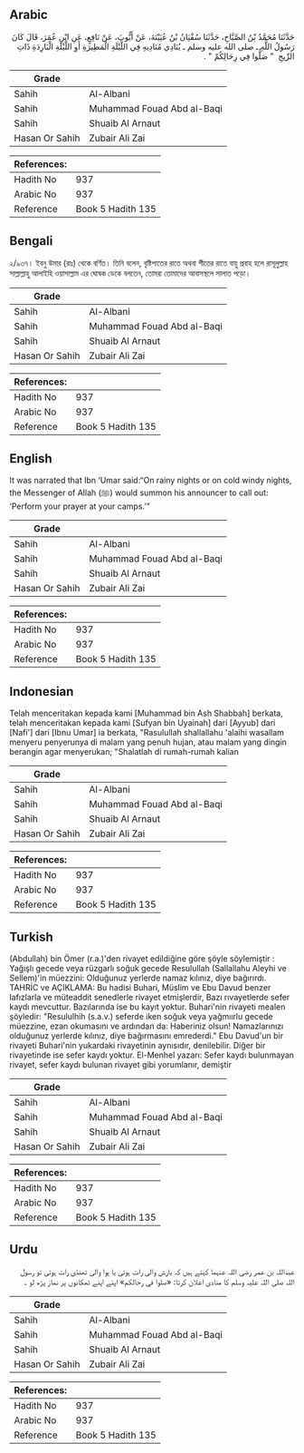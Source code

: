## Arabic


<div dir="rtl" lang="ar" style={{fontSize:'larger',backgroundColor:'#f8f9fa',padding:20}}>
حَدَّثَنَا مُحَمَّدُ بْنُ الصَّبَّاحِ، حَدَّثَنَا سُفْيَانُ بْنُ عُيَيْنَةَ، عَنْ أَيُّوبَ، عَنْ نَافِعٍ، عَنِ ابْنِ عُمَرَ، قَالَ كَانَ رَسُولُ اللَّهِ ـ صلى الله عليه وسلم ـ يُنَادِي مُنَادِيهِ فِي اللَّيْلَةِ الْمَطِيرَةِ أَوِ اللَّيْلَةِ الْبَارِدَةِ ذَاتِ الرِّيحِ ‏ "‏ صَلُّوا فِي رِحَالِكُمْ ‏"‏ ‏.‏
</div>
<div style={{backgroundColor:'#f8f9fa',padding:20, marginBottom: 10}}><table> <thead> <tr> <th>Grade</th> <th></th> </tr> </thead> <tbody> <tr><td>Sahih</td><td>Al-Albani</td></tr><tr><td>Sahih</td><td>Muhammad Fouad Abd al-Baqi</td></tr><tr><td>Sahih</td><td>Shuaib Al Arnaut</td></tr><tr><td>Hasan Or Sahih</td><td>Zubair Ali Zai</td></tr></tbody></table><table> <thead> <tr> <th>References:</th> <th></th> </tr> </thead> <tbody><tr><td>Hadith No</td><td>937</td></tr><tr><td>Arabic No</td><td>937</td></tr><tr><td>Reference</td><td>Book 5 Hadith 135</td></tr></tbody></table></div>

## Bengali


<div dir="ltr" lang="bn" style={{fontSize:'larger',backgroundColor:'#f8f9fa',padding:20}}>
২/৯৩৭। ইবনু উমার (রাঃ) থেকে বর্ণিত। তিনি বলেন, বৃষ্টিপাতের রাতে অথবা শীতের রাতে বায়ু প্রবাহ হলে রাসূলুল্লাহ সাল্লাল্লাহু আলাইহি ওয়াসাল্লাম এর ঘোষক ডেকে বলতেন, তোমরা তোমাদের আবাসস্থলে সালাত পড়ো।
</div>
<div style={{backgroundColor:'#f8f9fa',padding:20, marginBottom: 10}}><table> <thead> <tr> <th>Grade</th> <th></th> </tr> </thead> <tbody> <tr><td>Sahih</td><td>Al-Albani</td></tr><tr><td>Sahih</td><td>Muhammad Fouad Abd al-Baqi</td></tr><tr><td>Sahih</td><td>Shuaib Al Arnaut</td></tr><tr><td>Hasan Or Sahih</td><td>Zubair Ali Zai</td></tr></tbody></table><table> <thead> <tr> <th>References:</th> <th></th> </tr> </thead> <tbody><tr><td>Hadith No</td><td>937</td></tr><tr><td>Arabic No</td><td>937</td></tr><tr><td>Reference</td><td>Book 5 Hadith 135</td></tr></tbody></table></div>

## English


<div dir="ltr" lang="en" style={{fontSize:'larger',backgroundColor:'#f8f9fa',padding:20}}>
It was narrated that Ibn ‘Umar said:“On rainy nights or on cold windy nights, the Messenger of Allah (ﷺ) would summon his announcer to call out: ‘Perform your prayer at your camps.’”
</div>
<div style={{backgroundColor:'#f8f9fa',padding:20, marginBottom: 10}}><table> <thead> <tr> <th>Grade</th> <th></th> </tr> </thead> <tbody> <tr><td>Sahih</td><td>Al-Albani</td></tr><tr><td>Sahih</td><td>Muhammad Fouad Abd al-Baqi</td></tr><tr><td>Sahih</td><td>Shuaib Al Arnaut</td></tr><tr><td>Hasan Or Sahih</td><td>Zubair Ali Zai</td></tr></tbody></table><table> <thead> <tr> <th>References:</th> <th></th> </tr> </thead> <tbody><tr><td>Hadith No</td><td>937</td></tr><tr><td>Arabic No</td><td>937</td></tr><tr><td>Reference</td><td>Book 5 Hadith 135</td></tr></tbody></table></div>

## Indonesian


<div dir="ltr" lang="id" style={{fontSize:'larger',backgroundColor:'#f8f9fa',padding:20}}>
Telah menceritakan kepada kami [Muhammad bin Ash Shabbah] berkata, telah menceritakan kepada kami [Sufyan bin Uyainah] dari [Ayyub] dari [Nafi'] dari [Ibnu Umar] ia berkata, "Rasulullah shallallahu 'alaihi wasallam menyeru penyerunya di malam yang penuh hujan, atau malam yang dingin berangin agar menyerukan; "Shalatlah di rumah-rumah kalian
</div>
<div style={{backgroundColor:'#f8f9fa',padding:20, marginBottom: 10}}><table> <thead> <tr> <th>Grade</th> <th></th> </tr> </thead> <tbody> <tr><td>Sahih</td><td>Al-Albani</td></tr><tr><td>Sahih</td><td>Muhammad Fouad Abd al-Baqi</td></tr><tr><td>Sahih</td><td>Shuaib Al Arnaut</td></tr><tr><td>Hasan Or Sahih</td><td>Zubair Ali Zai</td></tr></tbody></table><table> <thead> <tr> <th>References:</th> <th></th> </tr> </thead> <tbody><tr><td>Hadith No</td><td>937</td></tr><tr><td>Arabic No</td><td>937</td></tr><tr><td>Reference</td><td>Book 5 Hadith 135</td></tr></tbody></table></div>

## Turkish


<div dir="ltr" lang="tr" style={{fontSize:'larger',backgroundColor:'#f8f9fa',padding:20}}>
(Abdullah) bin Ömer (r.a.)'den rivayet edildiğine göre şöyle söylemiştir : Yağışlı gecede veya rüzgarlı soğuk gecede Resulullah (Sallallahu Aleyhi ve Sellem)'in müezzini: Olduğunuz yerlerde namaz kılınız, diye bağırırdı. TAHRİC ve AÇIKLAMA: Bu hadisi Buhari, Müslim ve Ebu Davud benzer lafızlarla ve müteaddit senedlerle rivayet etmişlerdir, Bazı rıvayetlerde sefer kaydı mevcuttur. Bazılarında ise bu kayıt yoktur. Buhari'nin rivayeti mealen şöyledir: "Resululhih (s.a.v.) seferde iken soğuk veya yağmıırlu gecede müezzine, ezan okumasını ve ardından da: Haberiniz olsun! Namazlarınızı olduğunuz yerlerde kılınız, diye bağırmasını emrederdi." Ebu Davud'un bir rivayeti Buhari'nin yukardaki rivayetinin aynısıdır, denilebilir. Diğer bir rivayetinde ise sefer kaydı yoktur. El-Menhel yazarı: Sefer kaydı bulunmayan rivayet, sefer kaydı bulunan rivayet gibi yorumlanır, demiştir
</div>
<div style={{backgroundColor:'#f8f9fa',padding:20, marginBottom: 10}}><table> <thead> <tr> <th>Grade</th> <th></th> </tr> </thead> <tbody> <tr><td>Sahih</td><td>Al-Albani</td></tr><tr><td>Sahih</td><td>Muhammad Fouad Abd al-Baqi</td></tr><tr><td>Sahih</td><td>Shuaib Al Arnaut</td></tr><tr><td>Hasan Or Sahih</td><td>Zubair Ali Zai</td></tr></tbody></table><table> <thead> <tr> <th>References:</th> <th></th> </tr> </thead> <tbody><tr><td>Hadith No</td><td>937</td></tr><tr><td>Arabic No</td><td>937</td></tr><tr><td>Reference</td><td>Book 5 Hadith 135</td></tr></tbody></table></div>

## Urdu


<div dir="rtl" lang="ur" style={{fontSize:'larger',backgroundColor:'#f8f9fa',padding:20}}>
عبداللہ بن عمر رضی اللہ عنہما کہتے ہیں کہ بارش والی رات ہوتی یا ہوا والی ٹھنڈی رات ہوتی تو رسول اللہ صلی اللہ علیہ وسلم کا منادی اعلان کرتا: «صلوا في رحالكم» اپنے اپنے ٹھکانوں پر نماز پڑھ لو ۔
</div>
<div style={{backgroundColor:'#f8f9fa',padding:20, marginBottom: 10}}><table> <thead> <tr> <th>Grade</th> <th></th> </tr> </thead> <tbody> <tr><td>Sahih</td><td>Al-Albani</td></tr><tr><td>Sahih</td><td>Muhammad Fouad Abd al-Baqi</td></tr><tr><td>Sahih</td><td>Shuaib Al Arnaut</td></tr><tr><td>Hasan Or Sahih</td><td>Zubair Ali Zai</td></tr></tbody></table><table> <thead> <tr> <th>References:</th> <th></th> </tr> </thead> <tbody><tr><td>Hadith No</td><td>937</td></tr><tr><td>Arabic No</td><td>937</td></tr><tr><td>Reference</td><td>Book 5 Hadith 135</td></tr></tbody></table></div>